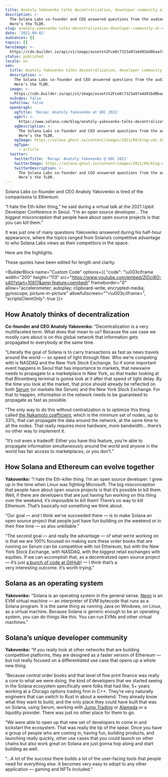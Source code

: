 ```yaml
---
title: Anatoly Yakovenko talks decentralization, developer community at UDC 2021
description: >-
  The Solana Labs co-founder and CEO answered questions from the audience.
  Here’s the TLDR.
slug: anatoly-yakovenko-talks-decentralization-developer-community-at-udc-2021
date: '2021-09-02'
audiences: []
topics: []
heroImage: >-
  https://cdn.builder.io/api/v1/image/assets%2Fce0c7323a97a4d91bd0baa7490ec9139%2Fc5b7009cb8fd43938a878662cb981f21
status: published
locale: en
seo:
  title: Anatoly Yakovenko talks decentralization, developer community @ UDC 2021
  description: >-
    The Solana Labs co-founder and CEO answered questions from the audience.
    Here’s the TLDR.
  image: >-
    https://cdn.builder.io/api/v1/image/assets%2Fce0c7323a97a4d91bd0baa7490ec9139%2Fc5b7009cb8fd43938a878662cb981f21
  noIndex: false
  noFollow: false
  openGraph:
    ogTitle: 'Recap: Anatoly Yakovenko at UDC 2021'
    ogUrl: >-
      https://www.solana.com/blog/anatoly-yakovenko-talks-decentralization-developer-community-at-udc-2021
    ogDescription: >-
      The Solana Labs co-founder and CEO answered questions from the audience.
      Here’s the TLDR.
    ogImage: https://solana.ghost.io/content/images/2021/09/blog-udc-2021.png
    ogType:
      - article
  twitter:
    twitterTitle: 'Recap: Anatoly Yakovenko @ UDC 2021'
    twitterImage: https://solana.ghost.io/content/images/2021/09/blog-udc-2021.png
    twitterDescription: >-
      The Solana Labs co-founder and CEO answered questions from the audience.
      Here’s the TLDR.
---
```


Solana Labs co-founder and CEO Anatoly Yakovenko is tired of the comparisons to Ethereum.

  

“I hate the Eth-killer thing,” he said during a virtual talk at the 2021 Upbit Developer Conference in Seoul. “I’m an open source developer… The biggest misconception that people have about open source projects is that you can kill them.”

It was just one of many questions Yakovenko answered during his half-hour appearance, where the topics ranged from Solana’s competitive advantage to who Solana Labs views as their competitors in the space.

  

Here are the highlights.

These quotes have been edited for length and clarity.

<BuilderBlock name="Custom Code" options={{
  "code": "\u003ciframe width=\"200\" height=\"113\" src=\"https://www.youtube.com/embed/ZlOci6O-s40?start=10817&amp;feature=oembed\" frameborder=\"0\" allow=\"accelerometer; autoplay; clipboard-write; encrypted-media; gyroscope; picture-in-picture\" allowfullscreen=\"\">\u003c/iframe>",
  "scriptsClientOnly": true
}}>

</BuilderBlock>

## **How Anatoly thinks of decentralization**

**Co-founder and CEO Anatoly Yakovenko:** “Decentralization is a very multifaceted term. What does that mean to us? Because the use case we mostly care about is on this global network that information gets propagated to everybody at the same time.

“Literally the goal of Solana is to carry transactions as fast as news travels around the world — so speed of light through fiber. Who we’re competing with is NASDAQ and the New York Stock Exchange. So if some important event happens in Seoul that has importance to markets, that newswire needs to propagate to a marketplace in New York, so that trader looking at that Bloomberg terminal is gonna look at it after that speed of light delay. By the time you look at the market, that price should already be reflected on both [Serum](https://projectserum.com/?ref=solana.ghost.io#/) (or markets like Serum) and the New York Stock Exchange. For that to happen, information in the network needs to be guaranteed to propagate as fast as possible.

“The only way to do this without centralization is to optimize this thing called [the Nakamoto coefficient](https://solanabeach.io/validators?ref=solana.ghost.io), which is the minimum set of nodes, up to 33%, that can propagate the data around the network, at the same time to all the nodes. That really requires more hardware, more bandwidth… there’s no other way to implement it.

“It’s not even a tradeoff. Either you have this feature, you’re able to propagate information simultaneously around the world and anyone in the world has fair access to marketplaces, or you don’t.”

## **How Solana and Ethereum can evolve together**

**Yakovenko:** “I hate the Eth-killer thing. I’m an open source developer. I grew up in the time when Linux was fighting Microsoft. The big misconception that people have about open source projects is that it’s possible to kill them. Well, if there are developers that are just having fun working on this thing over the weekend, it’s impossible to kill them! There’s no way to kill Ethereum. That’s basically not something we think about.

“Our goal — and I think we’ve succeeded there — is to make Solana an open source project that people just have fun building on the weekend or in their free time — so also unkillable.”

“The second goal — and really the advantage — of what we’re working on is that we are 100% focused on making sure these order books that are running on Serum can be competitive with not Ethereum, but with the New York Stock Exchange, with NASDAQ, with the biggest retail exchanges with equities. If we can accomplish that, as a decentralized open source project — it’s just [a bunch of code at GitHub](https://solana.com/developers?ref=solana.ghost.io)! — I think that’s a very interesting outcome. It’s worth trying.”

## **Solana as an operating system**

**Yakovenko:** “Solana is an operating system in the general sense. [Neon](https://cointelegraph.com/news/neon-labs-deploys-cross-chain-ethereum-virtual-machine-on-solana?ref=solana.ghost.io) is an EVM virtual machine — an interpreter of EVM bytecode that runs as a Solana program. It is the same thing as running Java on Windows, on Linux, as a virtual machine. Because Solana is generic enough to be an operating system, you can do things like this. You can run EVMs and other virtual machines.”

## **Solana’s unique developer community**

**Yakovenko:** “If you really look at other networks that are building competitive platforms, they are designed as a faster version of Ethereum — but not really focused on a differentiated use case that opens up a whole new thing.

“Because central order books and that level of fine print finance was really a core to what we were doing, the kind of developers that we started seeing in the Solana ecosystem specifically were folks that had like, 5+ years working at a Chicago options trading firm in C++. They’re very naturally engineers that can switch to Rust in about a weekend. They already know what they want to build, and the only place they could have built that was on Solana, using Serum, working with [Jump Trading](https://jumptrading.com/?ref=solana.ghost.io) or [Alameda](https://www.alameda-research.com/?ref=solana.ghost.io) or a liquidity provider. There was just no other place for them to go.

“We were able to open up that new set of developers to come in and kickstart the ecosystem. That was really the tip of the spear. Once you have a group of people who are coming in, having fun, building products, and launching really quickly, other use cases that you could launch on other chains but also work great on Solana are just gonna hop along and start building as well.

“...A lot of the success there builds a lot of the user-facing tools that people need for everything else. It becomes very easy to adopt to any other application — gaming and NFTs included.”
